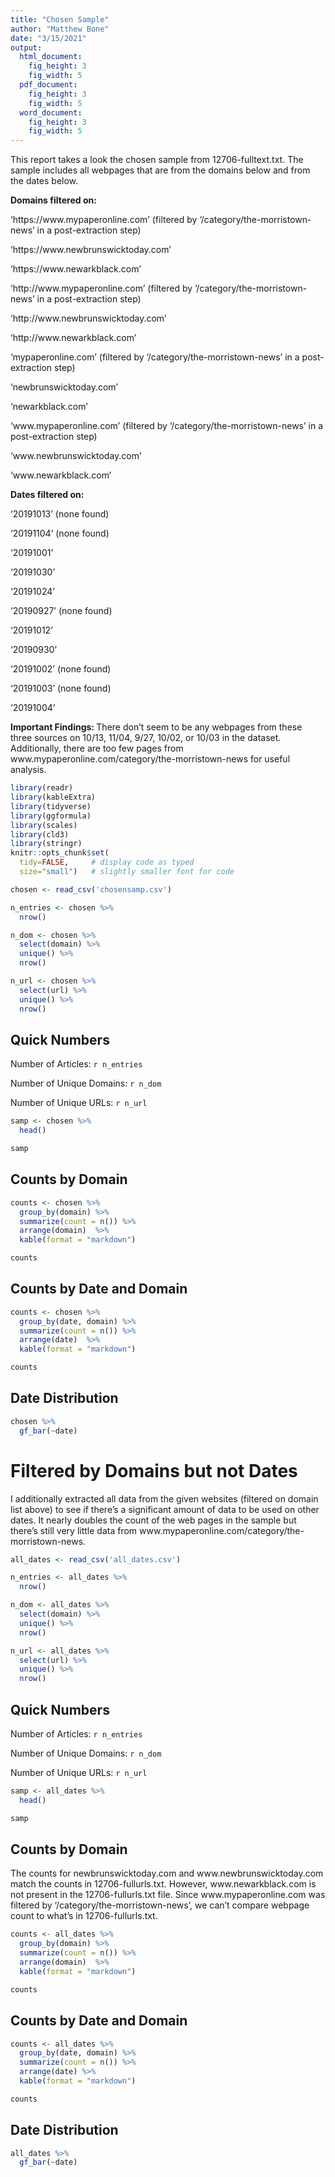 ```yaml
---
title: "Chosen Sample"
author: "Matthew Bone"
date: "3/15/2021"
output: 
  html_document:
    fig_height: 3
    fig_width: 5
  pdf_document:
    fig_height: 3
    fig_width: 5
  word_document:
    fig_height: 3
    fig_width: 5
---
```


This report takes a look the chosen sample from 12706-fulltext.txt. The sample includes all webpages that are from the domains below and from the dates below.

**Domains filtered on:**

'https://www.mypaperonline.com' (filtered by '/category/the-morristown-news' in a post-extraction step)

'https://www.newbrunswicktoday.com'

'https://www.newarkblack.com'

'http://www.mypaperonline.com' (filtered by '/category/the-morristown-news' in a post-extraction step)

'http://www.newbrunswicktoday.com'

'http://www.newarkblack.com'

'mypaperonline.com' (filtered by '/category/the-morristown-news' in a post-extraction step)

'newbrunswicktoday.com'

'newarkblack.com'

'www.mypaperonline.com' (filtered by '/category/the-morristown-news' in a post-extraction step)

'www.newbrunswicktoday.com'

'www.newarkblack.com'

**Dates filtered on:**

'20191013' (none found)

'20191104' (none found)

'20191001' 

'20191030' 

'20191024' 

'20190927' (none found)

'20191012' 

'20190930' 

'20191002' (none found)

'20191003' (none found)

'20191004'

**Important Findings: ** There don't seem to be any webpages from these three sources on 10/13, 11/04, 9/27, 10/02, or 10/03 in the dataset. Additionally, there are too few pages from www.mypaperonline.com/category/the-morristown-news for useful analysis.

```r
library(readr)
library(kableExtra)
library(tidyverse)
library(ggformula)
library(scales)
library(cld3)
library(stringr)
knitr::opts_chunk$set(
  tidy=FALSE,     # display code as typed
  size="small")   # slightly smaller font for code
```

```r
chosen <- read_csv('chosensamp.csv')
```

```r
n_entries <- chosen %>%
  nrow()

n_dom <- chosen %>%
  select(domain) %>%
  unique() %>%
  nrow()

n_url <- chosen %>%
  select(url) %>%
  unique() %>%
  nrow()
```

## Quick Numbers

Number of Articles: `r n_entries`

Number of Unique Domains: `r n_dom`

Number of Unique URLs: `r n_url`

```r
samp <- chosen %>% 
  head()
```

```r
samp
```
## Counts by Domain

```r
counts <- chosen %>%
  group_by(domain) %>%
  summarize(count = n()) %>%
  arrange(domain)  %>%
  kable(format = "markdown")
```

```r
counts 
```

## Counts by Date and Domain

```r
counts <- chosen %>%
  group_by(date, domain) %>%
  summarize(count = n()) %>%
  arrange(date)  %>%
  kable(format = "markdown")
```

```r
counts 
```


## Date Distribution

```r
chosen %>%
  gf_bar(~date)
```

# Filtered by Domains but not Dates

I additionally extracted all data from the given websites (filtered on domain list above) to see if there's a significant amount of data to be used on other dates. It nearly doubles the count of the web pages in the sample but there's still very little data from www.mypaperonline.com/category/the-morristown-news. 

```r
all_dates <- read_csv('all_dates.csv')
```

```r
n_entries <- all_dates %>%
  nrow()

n_dom <- all_dates %>%
  select(domain) %>%
  unique() %>%
  nrow()

n_url <- all_dates %>%
  select(url) %>%
  unique() %>%
  nrow()
```

## Quick Numbers

Number of Articles: `r n_entries`

Number of Unique Domains: `r n_dom`

Number of Unique URLs: `r n_url`

```r
samp <- all_dates %>% 
  head()
```

```r
samp
```

## Counts by Domain

The counts for newbrunswicktoday.com and www.newbrunswicktoday.com match the counts in 12706-fullurls.txt. However, www.newarkblack.com is not present in the 12706-fullurls.txt file. Since www.mypaperonline.com was filtered by '/category/the-morristown-news', we can't compare webpage count to what's in 12706-fullurls.txt.

```r
counts <- all_dates %>%
  group_by(domain) %>%
  summarize(count = n()) %>%
  arrange(domain)  %>%
  kable(format = "markdown")
```

```r
counts 
```

## Counts by Date and Domain

```r
counts <- all_dates %>%
  group_by(date, domain) %>%
  summarize(count = n()) %>%
  arrange(date) %>%
  kable(format = "markdown")
```

```r
counts 
```

## Date Distribution

```r
all_dates %>%
  gf_bar(~date)
```

